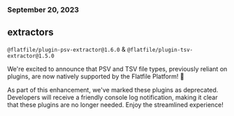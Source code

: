 ### September 20, 2023

## extractors

`@flatfile/plugin-psv-extractor@1.6.0` & `@flatfile/plugin-tsv-extractor@1.5.0`

We're excited to announce that PSV and TSV file types, previously reliant on
plugins, are now natively supported by the Flatfile Platform! 🚀

As part of this enhancement, we've marked these plugins as deprecated.
Developers will receive a friendly console log notification, making it clear
that these plugins are no longer needed. Enjoy the streamlined experience!
